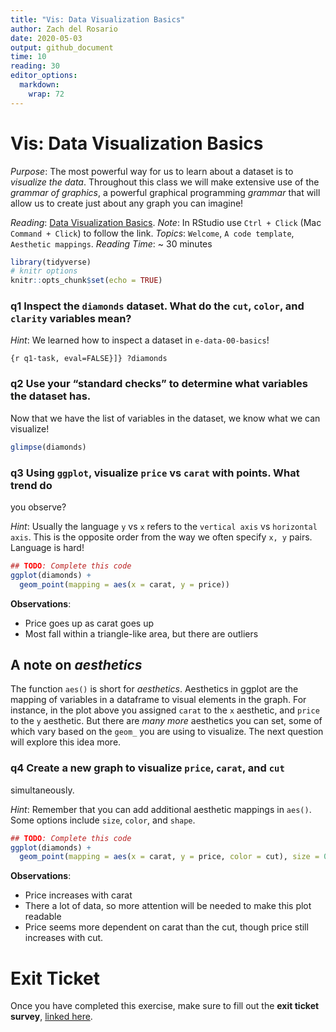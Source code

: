 ```yaml
---
title: "Vis: Data Visualization Basics"
author: Zach del Rosario
date: 2020-05-03
output: github_document
time: 10
reading: 30
editor_options: 
  markdown: 
    wrap: 72
---
```


# Vis: Data Visualization Basics

*Purpose*: The most powerful way for us to learn about a dataset is to
*visualize the data*. Throughout this class we will make extensive use
of the *grammar of graphics*, a powerful graphical programming *grammar*
that will allow us to create just about any graph you can imagine!

*Reading*: [Data Visualization
Basics](https://rstudio.cloud/learn/primers/1.1). *Note*: In RStudio use
`Ctrl + Click` (Mac `Command + Click`) to follow the link. *Topics*:
`Welcome`, `A code template`, `Aesthetic mappings`. *Reading Time*: \~
30 minutes

```r
library(tidyverse)
# knitr options
knitr::opts_chunk$set(echo = TRUE)
```

### **q1** Inspect the `diamonds` dataset. What do the `cut`, `color`, and `clarity` variables mean?

*Hint*: We learned how to inspect a dataset in `e-data-00-basics`!

```{r q1-task, eval=FALSE}]}
?diamonds
```

### **q2** Use your "standard checks" to determine what variables the dataset has.

Now that we have the list of variables in the dataset, we know what we
can visualize!

```r
glimpse(diamonds)
```

### **q3** Using `ggplot`, visualize `price` vs `carat` with points. What trend do

you observe?

*Hint*: Usually the language `y` vs `x` refers to the `vertical axis` vs
`horizontal axis`. This is the opposite order from the way we often
specify `x, y` pairs. Language is hard!

```r
## TODO: Complete this code
ggplot(diamonds) +
  geom_point(mapping = aes(x = carat, y = price))
```

**Observations**:

-   Price goes up as carat goes up
-   Most fall within a triangle-like area, but there are outliers

## A note on *aesthetics*

The function `aes()` is short for *aesthetics*. Aesthetics in ggplot are
the mapping of variables in a dataframe to visual elements in the graph.
For instance, in the plot above you assigned `carat` to the `x`
aesthetic, and `price` to the `y` aesthetic. But there are *many more*
aesthetics you can set, some of which vary based on the `geom_` you are
using to visualize. The next question will explore this idea more.

### **q4** Create a new graph to visualize `price`, `carat`, and `cut`

simultaneously.

*Hint*: Remember that you can add additional aesthetic mappings in
`aes()`. Some options include `size`, `color`, and `shape`.

```r
## TODO: Complete this code
ggplot(diamonds) +
  geom_point(mapping = aes(x = carat, y = price, color = cut), size = 0.5)
```

**Observations**:

-   Price increases with carat
-   There a lot of data, so more attention will be needed to make this
    plot readable
-   Price seems more dependent on carat than the cut, though price still
    increases with cut.

<!-- include-exit-ticket -->

# Exit Ticket

<!-- -------------------------------------------------- -->

Once you have completed this exercise, make sure to fill out the **exit
ticket survey**, [linked
here](https://docs.google.com/forms/d/e/1FAIpQLSeuq2LFIwWcm05e8-JU84A3irdEL7JkXhMq5Xtoalib36LFHw/viewform?usp=pp_url&entry.693978880=e-vis00-basics-assignment.Rmd).
